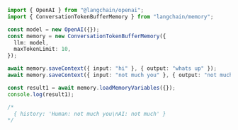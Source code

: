 ```typescript
import { OpenAI } from "@langchain/openai";
import { ConversationTokenBufferMemory } from "langchain/memory";

const model = new OpenAI({});
const memory = new ConversationTokenBufferMemory({
  llm: model,
  maxTokenLimit: 10,
});

await memory.saveContext({ input: "hi" }, { output: "whats up" });
await memory.saveContext({ input: "not much you" }, { output: "not much" });

const result1 = await memory.loadMemoryVariables({});
console.log(result1);

/*
  { history: 'Human: not much you\nAI: not much' }
*/
```

